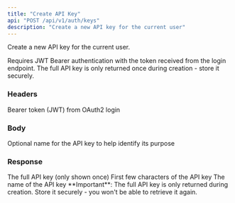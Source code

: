 ```yaml
---
title: "Create API Key"
api: "POST /api/v1/auth/keys"
description: "Create a new API key for the current user"
---
```


Create a new API key for the current user.

Requires JWT Bearer authentication with the token received from the login endpoint. The full API key is only returned once during creation - store it securely.

### Headers

<ParamField header="Authorization" type="string" required>
  Bearer token (JWT) from OAuth2 login
</ParamField>

### Body

<ParamField body="name" type="string">
  Optional name for the API key to help identify its purpose
</ParamField>

### Response

<ResponseField name="key" type="string">
  The full API key (only shown once)
</ResponseField>

<ResponseField name="key_prefix" type="string">
  First few characters of the API key
</ResponseField>

<ResponseField name="name" type="string">
  The name of the API key
</ResponseField>


<Warning>
  **Important**: The full API key is only returned during creation. Store it securely - you won't be able to retrieve it again.
</Warning>

